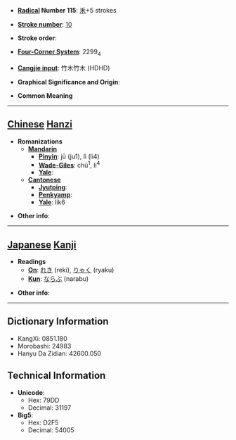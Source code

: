* '''[[Wiktionary:Chinese radical index| Radical]] Number 115''': [[Wiktionary:Chinese radical index 禾|禾]]+5 strokes

* '''[[Wiktionary:Chinese total strokes index|Stroke number]]''': [[Wiktionary:Chinese total strokes index 10|10]]

* '''Stroke order''': 

* '''[[Wiktionary:Chinese four corner index|Four-Corner System]]''': 2299<sub>4</sub>

* '''[[Wiktionary:Chinese Cangjie index|Cangjie input]]''': 竹木竹木 (HDHD)

* '''Graphical Significance and Origin''': 

* '''Common Meaning'''

----

== [[Chinese]] [[Hanzi]] ==

* '''Romanizations'''
** '''[[Mandarin]]'''
*** '''[[Pinyin]]''': jū (ju1), lì (li4)
*** '''[[Wade-Giles]]''': chü<sup>1</sup>, li<sup>4</sup>
*** '''[[Yale]]''': 
** '''[[Cantonese]]'''
*** '''[[Jyutping]]''':
*** '''[[Penkyamp]]''': 
*** '''[[Yale]]''': lik6

* '''Other info''': 

----

== [[Japanese]] [[Kanji]] ==

* '''Readings'''
** '''[[On]]''': [[れき]] (reki), [[りゃく]] (ryaku)
** '''[[Kun]]''': [[ならぶ]] (narabu)

* '''Other info''':  

----

== Dictionary Information ==

* KangXi: 0851.180
* Morobashi: 24983
* Hanyu Da Zidian: 42600.050

== Technical Information ==

* '''Unicode''':
** Hex: 79DD
** Decimal: 31197
* '''Big5''':
** Hex: D2F5
** Decimal: 54005
